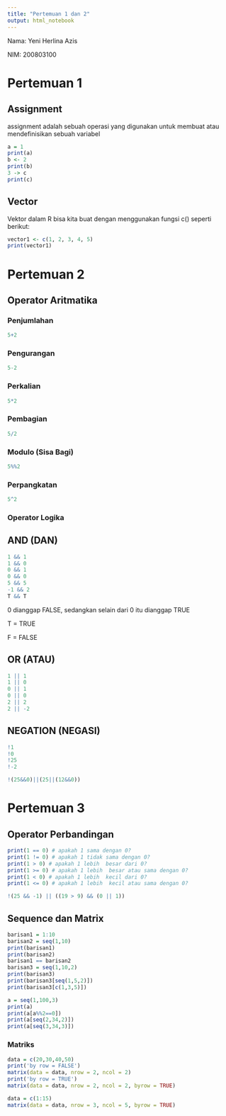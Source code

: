---
title: "Pertemuan 1 dan 2"
output: html_notebook
---

Nama: Yeni Herlina Azis

NIM: 200803100

# Pertemuan 1

## Assignment

assignment adalah sebuah operasi yang digunakan untuk membuat atau mendefinisikan sebuah variabel

```{r}
a = 1 
print(a)
b <- 2
print(b)
3 -> c
print(c)
```

## Vector

Vektor dalam R bisa kita buat dengan menggunakan fungsi c() seperti berikut:

```{r}
vector1 <- c(1, 2, 3, 4, 5)
print(vector1)
```

# Pertemuan 2

## Operator Aritmatika

### Penjumlahan

```{r}
5+2
```

### Pengurangan

```{r}
5-2
```

### Perkalian

```{r}
5*2
```

### Pembagian

```{r}
5/2
```

### Modulo (Sisa Bagi)

```{r}
5%%2
```

### Perpangkatan

```{r}
5^2
```

### Operator Logika

## AND (DAN)

```{r}
1 && 1
1 && 0
0 && 1
0 && 0
5 && 5
-1 && 2
T && T
```

0 dianggap FALSE, sedangkan selain dari 0 itu dianggap TRUE

T = TRUE

F = FALSE

## OR (ATAU)

```{r}
1 || 1
1 || 0
0 || 1
0 || 0
2 || 2
2 || -2
```

## NEGATION (NEGASI)

```{r}
!1
!0
!25
!-2
```

```{r}
!(25&&0)||(25||(12&&0))
```

# Pertemuan 3

## Operator Perbandingan

```{r}
print(1 == 0) # apakah 1 sama dengan 0?
print(1 != 0) # apakah 1 tidak sama dengan 0?
print(1 > 0) # apakah 1 lebih  besar dari 0?
print(1 >= 0) # apakah 1 lebih  besar atau sama dengan 0?
print(1 < 0) # apakah 1 lebih  kecil dari 0?
print(1 <= 0) # apakah 1 lebih  kecil atau sama dengan 0?
```

```{r}
!(25 && -1) || ((19 > 9) && (0 || 1))
```

## Sequence dan Matrix

```{r}
barisan1 = 1:10
barisan2 = seq(1,10)
print(barisan1)
print(barisan2)
barisan1 == barisan2
barisan3 = seq(1,10,2)
print(barisan3)
print(barisan3[seq(1,5,2)])
print(barisan3[c(1,3,5)])
```
```{r}
a = seq(1,100,3)
print(a)
print(a[a%%2==0])
print(a[seq(2,34,2)])
print(a[seq(3,34,3)])
```
### Matriks
```{r}
data = c(20,30,40,50)
print('by row = FALSE')
matrix(data = data, nrow = 2, ncol = 2)
print('by row = TRUE')
matrix(data = data, nrow = 2, ncol = 2, byrow = TRUE)
```
```{r}
data = c(1:15)
matrix(data = data, nrow = 3, ncol = 5, byrow = TRUE)
```

